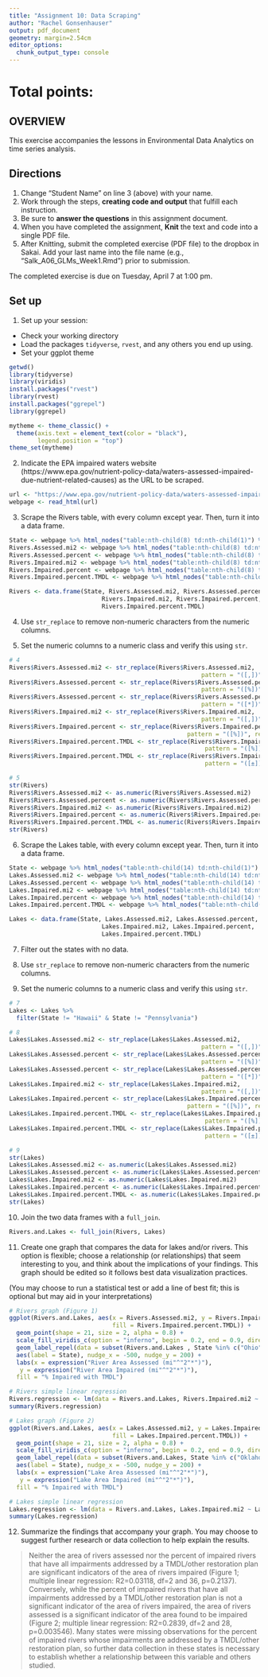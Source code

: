 ```yaml
---
title: "Assignment 10: Data Scraping"
author: "Rachel Gonsenhauser"
output: pdf_document
geometry: margin=2.54cm
editor_options: 
  chunk_output_type: console
---
```


# Total points:

## OVERVIEW

This exercise accompanies the lessons in Environmental Data Analytics on time series analysis. 

## Directions
1. Change "Student Name" on line 3 (above) with your name.
3. Work through the steps, **creating code and output** that fulfill each instruction.
4. Be sure to **answer the questions** in this assignment document.
6. When you have completed the assignment, **Knit** the text and code into a single PDF file.
8. After Knitting, submit the completed exercise (PDF file) to the dropbox in Sakai. Add your last name into the file name (e.g., "Salk_A06_GLMs_Week1.Rmd") prior to submission.

The completed exercise is due on Tuesday, April 7 at 1:00 pm.

## Set up 
1. Set up your session:

* Check your working directory
* Load the packages `tidyverse`, `rvest`, and any others you end up using.
* Set your ggplot theme

```r
getwd()
library(tidyverse)
library(viridis)
install.packages("rvest")
library(rvest)
install.packages("ggrepel")
library(ggrepel)

mytheme <- theme_classic() +
  theme(axis.text = element_text(color = "black"), 
        legend.position = "top")
theme_set(mytheme)
```

2. Indicate the EPA impaired waters website (https://www.epa.gov/nutrient-policy-data/waters-assessed-impaired-due-nutrient-related-causes) as the URL to be scraped. 

```r
url <- "https://www.epa.gov/nutrient-policy-data/waters-assessed-impaired-due-nutrient-related-causes"
webpage <- read_html(url)
```

3. Scrape the Rivers table, with every column except year. Then, turn it into a data frame.

```r

State <- webpage %>% html_nodes("table:nth-child(8) td:nth-child(1)") %>% html_text()
Rivers.Assessed.mi2 <- webpage %>% html_nodes("table:nth-child(8) td:nth-child(2)") %>% html_text()
Rivers.Assessed.percent <- webpage %>% html_nodes("table:nth-child(8) td:nth-child(3)") %>% html_text()
Rivers.Impaired.mi2 <- webpage %>% html_nodes("table:nth-child(8) td:nth-child(4)") %>% html_text()
Rivers.Impaired.percent <- webpage %>% html_nodes("table:nth-child(8) td:nth-child(5)") %>% html_text()
Rivers.Impaired.percent.TMDL <- webpage %>% html_nodes("table:nth-child(8) td:nth-child(6)") %>% html_text()

Rivers <- data.frame(State, Rivers.Assessed.mi2, Rivers.Assessed.percent, 
                          Rivers.Impaired.mi2, Rivers.Impaired.percent, 
                          Rivers.Impaired.percent.TMDL)
```

4. Use `str_replace` to remove non-numeric characters from the numeric columns. 

5. Set the numeric columns to a numeric class and verify this using `str`.

```r
# 4
Rivers$Rivers.Assessed.mi2 <- str_replace(Rivers$Rivers.Assessed.mi2,
                                                      pattern = "([,])", replacement = "")  
Rivers$Rivers.Assessed.percent <- str_replace(Rivers$Rivers.Assessed.percent,
                                                      pattern = "([%])", replacement = "")
Rivers$Rivers.Assessed.percent <- str_replace(Rivers$Rivers.Assessed.percent,
                                                      pattern = "([*])", replacement = "")
Rivers$Rivers.Impaired.mi2 <- str_replace(Rivers$Rivers.Impaired.mi2,
                                                      pattern = "([,])", replacement = "")  
Rivers$Rivers.Impaired.percent <- str_replace(Rivers$Rivers.Impaired.percent, 
                                                  pattern = "([%])", replacement = "")
Rivers$Rivers.Impaired.percent.TMDL <- str_replace(Rivers$Rivers.Impaired.percent.TMDL, 
                                                       pattern = "([%])", replacement = "")
Rivers$Rivers.Impaired.percent.TMDL <- str_replace(Rivers$Rivers.Impaired.percent.TMDL, 
                                                       pattern = "([±])", replacement = "")

# 5
str(Rivers)
Rivers$Rivers.Assessed.mi2 <- as.numeric(Rivers$Rivers.Assessed.mi2)
Rivers$Rivers.Assessed.percent <- as.numeric(Rivers$Rivers.Assessed.percent)
Rivers$Rivers.Impaired.mi2 <- as.numeric(Rivers$Rivers.Impaired.mi2)
Rivers$Rivers.Impaired.percent <- as.numeric(Rivers$Rivers.Impaired.percent)
Rivers$Rivers.Impaired.percent.TMDL <- as.numeric(Rivers$Rivers.Impaired.percent.TMDL)
str(Rivers)
```

6. Scrape the Lakes table, with every column except year. Then, turn it into a data frame.

```r
State <- webpage %>% html_nodes("table:nth-child(14) td:nth-child(1)") %>% html_text()
Lakes.Assessed.mi2 <- webpage %>% html_nodes("table:nth-child(14) td:nth-child(2)") %>% html_text()
Lakes.Assessed.percent <- webpage %>% html_nodes("table:nth-child(14) td:nth-child(3)") %>% html_text()
Lakes.Impaired.mi2 <- webpage %>% html_nodes("table:nth-child(14) td:nth-child(4)") %>% html_text()
Lakes.Impaired.percent <- webpage %>% html_nodes("table:nth-child(14) td:nth-child(5)") %>% html_text()
Lakes.Impaired.percent.TMDL <- webpage %>% html_nodes("table:nth-child(14) td:nth-child(6)") %>% html_text()

Lakes <- data.frame(State, Lakes.Assessed.mi2, Lakes.Assessed.percent, 
                          Lakes.Impaired.mi2, Lakes.Impaired.percent, 
                          Lakes.Impaired.percent.TMDL)
```

7. Filter out the states with no data. 

8. Use `str_replace` to remove non-numeric characters from the numeric columns. 

9. Set the numeric columns to a numeric class and verify this using `str`.
```r
# 7
Lakes <- Lakes %>%
  filter(State != "Hawaii" & State != "Pennsylvania")

# 8
Lakes$Lakes.Assessed.mi2 <- str_replace(Lakes$Lakes.Assessed.mi2,
                                                      pattern = "([,])", replacement = "")  
Lakes$Lakes.Assessed.percent <- str_replace(Lakes$Lakes.Assessed.percent,
                                                      pattern = "([%])", replacement = "")
Lakes$Lakes.Assessed.percent <- str_replace(Lakes$Lakes.Assessed.percent,
                                                      pattern = "([*])", replacement = "")
Lakes$Lakes.Impaired.mi2 <- str_replace(Lakes$Lakes.Impaired.mi2,
                                                      pattern = "([,])", replacement = "")  
Lakes$Lakes.Impaired.percent <- str_replace(Lakes$Lakes.Impaired.percent, 
                                                  pattern = "([%])", replacement = "")
Lakes$Lakes.Impaired.percent.TMDL <- str_replace(Lakes$Lakes.Impaired.percent.TMDL, 
                                                       pattern = "([%])", replacement = "")
Lakes$Lakes.Impaired.percent.TMDL <- str_replace(Lakes$Lakes.Impaired.percent.TMDL, 
                                                       pattern = "([±])", replacement = "")

# 9
str(Lakes)
Lakes$Lakes.Assessed.mi2 <- as.numeric(Lakes$Lakes.Assessed.mi2)
Lakes$Lakes.Assessed.percent <- as.numeric(Lakes$Lakes.Assessed.percent)
Lakes$Lakes.Impaired.mi2 <- as.numeric(Lakes$Lakes.Impaired.mi2)
Lakes$Lakes.Impaired.percent <- as.numeric(Lakes$Lakes.Impaired.percent)
Lakes$Lakes.Impaired.percent.TMDL <- as.numeric(Lakes$Lakes.Impaired.percent.TMDL)
str(Lakes)
```

10. Join the two data frames with a `full_join`.

```r
Rivers.and.Lakes <- full_join(Rivers, Lakes)
```

11. Create one graph that compares the data for lakes and/or rivers. This option is flexible; choose a relationship (or relationships) that seem interesting to you, and think about the implications of your findings. This graph should be edited so it follows best data visualization practices. 

(You may choose to run a statistical test or add a line of best fit; this is optional but may aid in your interpretations)
```r
# Rivers graph (Figure 1)
ggplot(Rivers.and.Lakes, aes(x = Rivers.Assessed.mi2, y = Rivers.Impaired.mi2, 
                             fill = Rivers.Impaired.percent.TMDL)) +
  geom_point(shape = 21, size = 2, alpha = 0.8) + 
  scale_fill_viridis_c(option = "inferno", begin = 0.2, end = 0.9, direction = -1) +
  geom_label_repel(data = subset(Rivers.and.Lakes , State %in% c("Ohio", "Oregon", "California", "Idaho", "Kansas", "Michigan", "Pennsylvania", "Maine", "North Dakota", "Colorado")), 
  aes(label = State), nudge_x = -500, nudge_y = 200) +
  labs(x = expression("River Area Assessed (mi"^"2"*")"),
   y = expression("River Area Impaired (mi"^"2"*")"), 
  fill = "% Impaired with TMDL")

# Rivers simple linear regression
Rivers.regression <- lm(data = Rivers.and.Lakes, Rivers.Impaired.mi2 ~ Rivers.Assessed.mi2 + Rivers.Impaired.percent.TMDL)
summary(Rivers.regression)

# Lakes graph (Figure 2)
ggplot(Rivers.and.Lakes, aes(x = Lakes.Assessed.mi2, y = Lakes.Impaired.mi2,
                             fill = Lakes.Impaired.percent.TMDL)) +
  geom_point(shape = 21, size = 2, alpha = 0.8) + 
  scale_fill_viridis_c(option = "inferno", begin = 0.2, end = 0.9, direction = -1) +
  geom_label_repel(data = subset(Rivers.and.Lakes, State %in% c("Oklahoma", "Wisconsin", "North Dakota", "Michigan", "Louisiana", "Utah", "New York", "Montana", "Washington", "Tennessee")), 
  aes(label = State), nudge_x = -500, nudge_y = 200) +
  labs(x = expression("Lake Area Assessed (mi"^"2"*")"),
   y = expression("Lake Area Impaired (mi"^"2"*")"), 
  fill = "% Impaired with TMDL")

# Lakes simple linear regression
Lakes.regression <- lm(data = Rivers.and.Lakes, Lakes.Impaired.mi2 ~ Lakes.Assessed.mi2 + Lakes.Impaired.percent.TMDL)
summary(Lakes.regression)
```

12. Summarize the findings that accompany your graph. You may choose to suggest further research or data collection to help explain the results.

>
  Neither the area of rivers assessed nor the percent of impaired rivers that have all impairments addressed by a TMDL/other restoration plan are significant indicators of the area of rivers impaired (Figure 1; multiple linear regression: R2=0.03118, df=2 and 36, p=0.2137). 
  Conversely, while the  percent of impaired rivers that have all impairments addressed by a TMDL/other restoration plan is not a significant indicator of the area of rivers impaired, the area of rivers assessed is a significant indicator of the area found to be impaired (Figure 2; multiple linear regression: R2=0.2839, df=2 and 28, p=0.003546).
  Many states were missing observations for the percent of impaired rivers whose impairments are addressed by a TMDL/other restoration plan, so further data collection in these states is necessary to establish whether a relationship between this variable and others studied.
